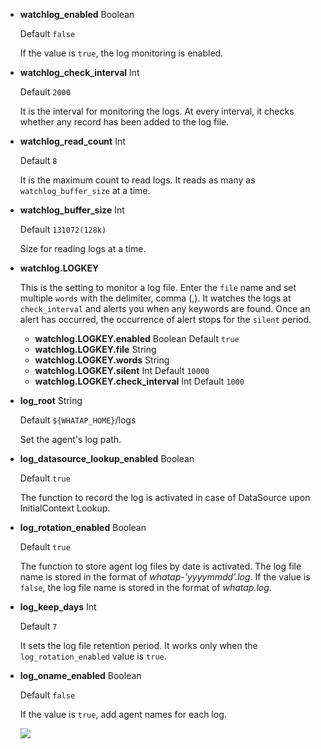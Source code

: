 - **watchlog_enabled** <span class='type'>Boolean</span>

  Default `false`

  If the value is `true`, the log monitoring is enabled.

- **watchlog_check_interval** <span class='type'>Int</span>

  Default `2000`

  It is the interval for monitoring the logs. At every interval, it checks whether any record has been added to the log file.

- **watchlog_read_count** <span class='type'>Int</span>

  Default `8`

  It is the maximum count to read logs. It reads as many as `watchlog_buffer_size` at a time.

- **watchlog_buffer_size** <span class='type'>Int</span>

  Default `131072(128k)`

  Size for reading logs at a time.

- **watchlog.LOGKEY**

  This is the setting to monitor a log file. Enter the `file` name and set multiple `words` with the delimiter, comma (,). It watches the logs at `check_interval` and alerts you when any keywords are found. Once an alert has occurred, the occurrence of alert stops for the `silent` period.

  - **watchlog.LOGKEY.enabled** <span class='type'>Boolean</span> Default `true`
  - **watchlog.LOGKEY.file** <span class='type'>String</span>
  - **watchlog.LOGKEY.words** <span class='type'>String</span>
  - **watchlog.LOGKEY.silent** <span class='type'>Int</span> Default `10000`
  - **watchlog.LOGKEY.check_interval** <span class='type'>Int</span> Default `1000`

- **log_root** <span class='type'>String</span>

  Default `${WHATAP_HOME}`/logs

  Set the agent's log path.

- **log_datasource_lookup_enabled** <span class='type'>Boolean</span>

  Default `true`

  The function to record the log is activated in case of DataSource upon InitialContext Lookup.

- **log_rotation_enabled** <span class='type'>Boolean</span>

  Default `true`

  The function to store agent log files by date is activated. The log file name is stored in the format of _whatap-'yyyymmdd'.log_. If the value is `false`, the log file name is stored in the format of _whatap.log_.

- **log_keep_days** <span class='type'>Int</span>

  Default `7`

  It sets the log file retention period. It works only when the `log_rotation_enabled` value is `true`.

- **log_oname_enabled** <span class='type'>Boolean</span>

  Default `false`

  If the value is `true`, add agent names for each log.

  ![](/img/java-agent-log-oname.png)
